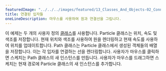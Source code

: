 ---
featuredImage: "../../../images/featured/13_Classes_And_Objects-02_Connected_Particles-thumbnail.png"
title: 연결된 입자들
oneLineDescription: 마우스를 사용하여 원과 연결선을 그립니다.
---

이 예제는 두 개의 사용자 정의 
<a href="https://p5js.org/reference/#/p5/class" target="_blank">클래스</a>를 사용합니다. 
Particle 클래스는 위치, 속도 및 색조를 저장합니다. 
현재 위치와 색조를 사용하여 원을 렌더링하고 현재 속도를 사용하여 위치를 업데이트합니다. 
Path 클래스는 Particle 클래스에서 생성된 객체들의 배열을 저장합니다. 이는 각 입자를 연결하는 선을 렌더링합니다. 
사용자가 마우스를 클릭하면 스케치는 Path 클래스의 새 인스턴스를 만듭니다. 
사용자가 마우스를 드래그하면 스케치는 현재 경로에 Particle 클래스의 새 인스턴스를 추가합니다.